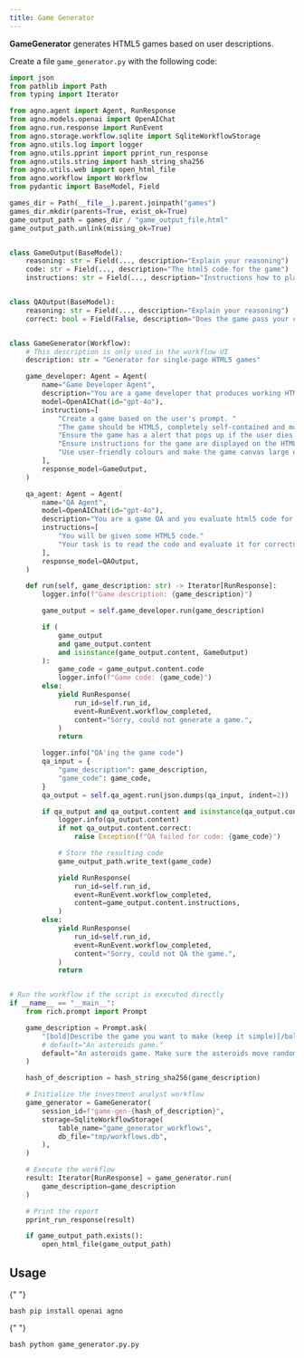 ```yaml
---
title: Game Generator
---
```


**GameGenerator** generates HTML5 games based on user descriptions.

Create a file `game_generator.py` with the following code:

```python game_generator.py
import json
from pathlib import Path
from typing import Iterator

from agno.agent import Agent, RunResponse
from agno.models.openai import OpenAIChat
from agno.run.response import RunEvent
from agno.storage.workflow.sqlite import SqliteWorkflowStorage
from agno.utils.log import logger
from agno.utils.pprint import pprint_run_response
from agno.utils.string import hash_string_sha256
from agno.utils.web import open_html_file
from agno.workflow import Workflow
from pydantic import BaseModel, Field

games_dir = Path(__file__).parent.joinpath("games")
games_dir.mkdir(parents=True, exist_ok=True)
game_output_path = games_dir / "game_output_file.html"
game_output_path.unlink(missing_ok=True)


class GameOutput(BaseModel):
    reasoning: str = Field(..., description="Explain your reasoning")
    code: str = Field(..., description="The html5 code for the game")
    instructions: str = Field(..., description="Instructions how to play the game")


class QAOutput(BaseModel):
    reasoning: str = Field(..., description="Explain your reasoning")
    correct: bool = Field(False, description="Does the game pass your criteria?")


class GameGenerator(Workflow):
    # This description is only used in the workflow UI
    description: str = "Generator for single-page HTML5 games"

    game_developer: Agent = Agent(
        name="Game Developer Agent",
        description="You are a game developer that produces working HTML5 code.",
        model=OpenAIChat(id="gpt-4o"),
        instructions=[
            "Create a game based on the user's prompt. "
            "The game should be HTML5, completely self-contained and must be runnable simply by opening on a browser",
            "Ensure the game has a alert that pops up if the user dies and then allows the user to restart or exit the game.",
            "Ensure instructions for the game are displayed on the HTML page."
            "Use user-friendly colours and make the game canvas large enough for the game to be playable on a larger screen.",
        ],
        response_model=GameOutput,
    )

    qa_agent: Agent = Agent(
        name="QA Agent",
        model=OpenAIChat(id="gpt-4o"),
        description="You are a game QA and you evaluate html5 code for correctness.",
        instructions=[
            "You will be given some HTML5 code."
            "Your task is to read the code and evaluate it for correctness, but also that it matches the original task description.",
        ],
        response_model=QAOutput,
    )

    def run(self, game_description: str) -> Iterator[RunResponse]:
        logger.info(f"Game description: {game_description}")

        game_output = self.game_developer.run(game_description)

        if (
            game_output
            and game_output.content
            and isinstance(game_output.content, GameOutput)
        ):
            game_code = game_output.content.code
            logger.info(f"Game code: {game_code}")
        else:
            yield RunResponse(
                run_id=self.run_id,
                event=RunEvent.workflow_completed,
                content="Sorry, could not generate a game.",
            )
            return

        logger.info("QA'ing the game code")
        qa_input = {
            "game_description": game_description,
            "game_code": game_code,
        }
        qa_output = self.qa_agent.run(json.dumps(qa_input, indent=2))

        if qa_output and qa_output.content and isinstance(qa_output.content, QAOutput):
            logger.info(qa_output.content)
            if not qa_output.content.correct:
                raise Exception(f"QA failed for code: {game_code}")

            # Store the resulting code
            game_output_path.write_text(game_code)

            yield RunResponse(
                run_id=self.run_id,
                event=RunEvent.workflow_completed,
                content=game_output.content.instructions,
            )
        else:
            yield RunResponse(
                run_id=self.run_id,
                event=RunEvent.workflow_completed,
                content="Sorry, could not QA the game.",
            )
            return


# Run the workflow if the script is executed directly
if __name__ == "__main__":
    from rich.prompt import Prompt

    game_description = Prompt.ask(
        "[bold]Describe the game you want to make (keep it simple)[/bold]\n✨",
        # default="An asteroids game."
        default="An asteroids game. Make sure the asteroids move randomly and are random sizes. They should continually spawn more and become more difficult over time. Keep score. Make my spaceship's movement realistic.",
    )

    hash_of_description = hash_string_sha256(game_description)

    # Initialize the investment analyst workflow
    game_generator = GameGenerator(
        session_id=f"game-gen-{hash_of_description}",
        storage=SqliteWorkflowStorage(
            table_name="game_generator_workflows",
            db_file="tmp/workflows.db",
        ),
    )

    # Execute the workflow
    result: Iterator[RunResponse] = game_generator.run(
        game_description=game_description
    )

    # Print the report
    pprint_run_response(result)

    if game_output_path.exists():
        open_html_file(game_output_path)
```

## Usage

<Steps>
  <Snippet file="create-venv-step.mdx" />

{" "}

<Step title="Install libraries">```bash pip install openai agno ```</Step>

{" "}

<Step title="Run the agent">```bash python game_generator.py.py ```</Step>

</Steps>
